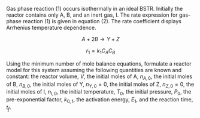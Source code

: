 Gas phase reaction (1) occurs isothermally in an ideal BSTR. Initially the reactor contains only A, B, and an inert gas, I. The rate expression for gas-phase reaction (1) is given in equation (2). The rate coefficient displays Arrhenius temperature dependence.

$$
A + 2 B \rightarrow Y + Z \tag{1}
$$

$$
r_1 = k_1 C_A C_B \tag{2}
$$

Using the minimum number of mole balance equations, formulate a reactor model for this system assuming the following quantities are known and constant: the reactor volume, $V$, the initial moles of A, $n_{A,0}$, the initial moles of B, $n_{B,0}$, the initial moles of Y, $n_{Y,0}=0$, the initial moles of Z, $n_{Z,0}=0$, the initial moles of I, $n_{I,0}$, the initial temperature, $T_0$, the initial pressure, $P_0$, the pre-exponential factor, $k_{0,1}$, the activation energy, $E_1$, and the reaction time, $t_f$.